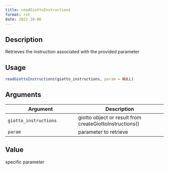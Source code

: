 ```yaml
--- 
title: readGiottoInstructions 
format: rst 
date: 2022-10-06 
--- 
```


## Description

Retrieves the instruction associated with the provided parameter


## Usage

```r
readGiottoInstructions(giotto_instructions, param = NULL)
```


## Arguments

Argument      |Description
------------- |----------------
`giotto_instructions`     |     giotto object or result from createGiottoInstructions()
`param`     |     parameter to retrieve


## Value

specific parameter


